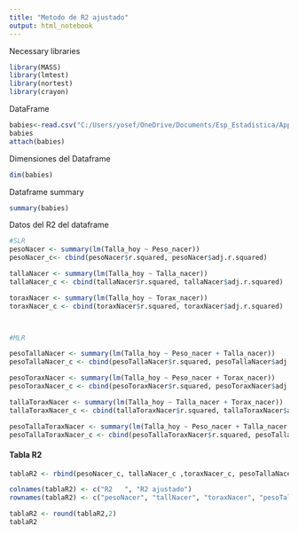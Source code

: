 ```yaml
---
title: "Metodo de R2 ajustado"
output: html_notebook
---
```



Necessary libraries

```r

library(MASS)
library(lmtest)
library(nortest)
library(crayon)

```

DataFrame

```r

babies<-read.csv("C:/Users/yosef/OneDrive/Documents/Esp_Estadistica/Applied-regression-methods-/Correlation/Examples/babies.csv", header=T,sep=";")
babies
attach(babies)

```

Dimensiones del Dataframe 

```r

dim(babies)

```

Dataframe summary

```r

summary(babies)

```


Datos del R2 del dataframe


```r



#SLR
pesoNacer <- summary(lm(Talla_hoy ~ Peso_nacer))
pesoNacer_c<- cbind(pesoNacer$r.squared, pesoNacer$adj.r.squared)

tallaNacer <- summary(lm(Talla_hoy ~ Talla_nacer))
tallaNacer_c <- cbind(tallaNacer$r.squared, tallaNacer$adj.r.squared)

toraxNacer <- summary(lm(Talla_hoy ~ Torax_nacer))
toraxNacer_c <- cbind(toraxNacer$r.squared, toraxNacer$adj.r.squared)



#MLR

pesoTallaNacer <- summary(lm(Talla_hoy ~ Peso_nacer + Talla_nacer))
pesoTallaNacer_c <- cbind(pesoTallaNacer$r.squared, pesoTallaNacer$adj.r.squared)

pesoToraxNacer <- summary(lm(Talla_hoy ~ Peso_nacer + Torax_nacer))
pesoToraxNacer_c <- cbind(pesoToraxNacer$r.squared, pesoToraxNacer$adj.r.squared)

tallaToraxNacer <- summary(lm(Talla_hoy ~ Talla_nacer + Torax_nacer))
tallaToraxNacer_c <- cbind(tallaToraxNacer$r.squared, tallaToraxNacer$adj.r.squared)

pesoTallaToraxNacer <- summary(lm(Talla_hoy ~ Peso_nacer + Talla_nacer + Torax_nacer))
pesoTallaToraxNacer_c <- cbind(pesoTallaToraxNacer$r.squared, pesoTallaToraxNacer$adj.r.squared)


```

#### Tabla R2

```r

tablaR2 <- rbind(pesoNacer_c, tallaNacer_c ,toraxNacer_c, pesoTallaNacer_c, pesoToraxNacer_c, tallaToraxNacer_c, pesoTallaToraxNacer_c )

colnames(tablaR2) <- c("R2   ", "R2 ajustado")
rownames(tablaR2) <- c("pesoNacer", "tallNacer", "toraxNacer", "pesoTallaNacer", "pesoToraxNacer", "tallToraxNacer", "pesoTallaToraxNacer"  )

tablaR2 <- round(tablaR2,2)
tablaR2
```



